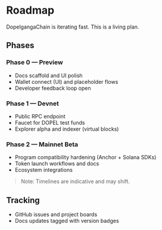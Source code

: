 # Roadmap

DopelgangaChain is iterating fast. This is a living plan.

## Phases

### Phase 0 — Preview
- Docs scaffold and UI polish
- Wallet connect (UI) and placeholder flows
- Developer feedback loop open

### Phase 1 — Devnet
- Public RPC endpoint
- Faucet for DOPEL test funds
- Explorer alpha and indexer (virtual blocks)

### Phase 2 — Mainnet Beta
- Program compatibility hardening (Anchor + Solana SDKs)
- Token launch workflows and docs
- Ecosystem integrations

> Note: Timelines are indicative and may shift.

## Tracking
- GitHub issues and project boards
- Docs updates tagged with version badges
